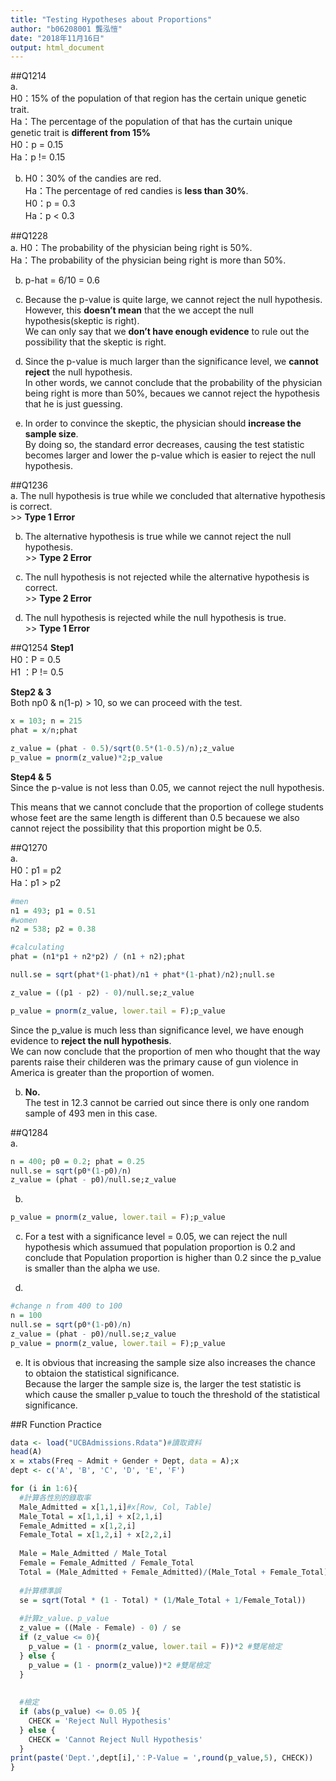 ```yaml
---
title: "Testing Hypotheses about Proportions"
author: "b06208001 龔泓愷"
date: "2018年11月16日"
output: html_document
---
```

##Q1214    
a.  
H0：15% of the population of that region has the certain unique genetic trait.   
Ha：The percentage of the population of that has the curtain unique genetic trait is **different from 15%**    
H0：p = 0.15    
Ha：p != 0.15   

b. 
H0：30% of the candies are red.     
Ha：The percentage of red candies is **less than 30%**.       
H0：p = 0.3   
Ha：p < 0.3   

##Q1228    
a. 
H0：The probability of the physician being right is 50%.      
Ha：The probability of the physician being right is more than 50%.      

b. p-hat = 6/10 = 0.6   

c. Because the p-value is quite large, we cannot reject the null hypothesis.    
However, this **doesn't mean** that the we accept the null hypothesis(skeptic is right).    
We can only say that we **don't have enough evidence** to rule out the possibility that the skeptic is right.   

d. Since the p-value is much larger than the significance level, we **cannot reject** the null hypothesis.    
In other words, we cannot conclude that the probability of the physician being right is more than 50%, becaues we cannot reject the hypothesis that he is just guessing.

e. In order to convince the skeptic, the physician should **increase the sample size**.     
By doing so, the standard error decreases, causing the test statistic becomes larger and lower the p-value which is easier to reject the null hypothesis.    

##Q1236    
a. The null hypothesis is true while we concluded that alternative hypothesis is correct.    
>> **Type 1 Error**   

b. The alternative hypothesis is true while we cannot reject the null hypothesis.   
>> **Type 2 Error**   

c. The null hypothesis is not rejected while the alternative hypothesis is correct.   
>> **Type 2 Error**   

d. The null hypothesis is rejected while the null hypothesis is true.   
>> **Type 1 Error**   

##Q1254
**Step1**   
H0：P = 0.5    
H1 ：P != 0.5   

**Step2 & 3**   
Both np0 & n(1-p) > 10, so we can proceed with the test.   
```r
x = 103; n = 215
phat = x/n;phat

z_value = (phat - 0.5)/sqrt(0.5*(1-0.5)/n);z_value
p_value = pnorm(z_value)*2;p_value
```

**Step4 & 5**   
Since the p-value is not less than 0.05, we cannot reject the null hypothesis.    

This means that we cannot conclude that the proportion of college students whose feet are the same length is different than 0.5 becauese we also cannot reject the possibility that this proportion might be 0.5.    

##Q1270   
a.  
H0：p1 = p2    
Ha：p1 > p2
```r
#men
n1 = 493; p1 = 0.51
#women
n2 = 538; p2 = 0.38

#calculating 
phat = (n1*p1 + n2*p2) / (n1 + n2);phat

null.se = sqrt(phat*(1-phat)/n1 + phat*(1-phat)/n2);null.se

z_value = ((p1 - p2) - 0)/null.se;z_value

p_value = pnorm(z_value, lower.tail = F);p_value
```
Since the p_value is much less than significance level, we have enough evidence to **reject the null hypothesis**.     
We can now conclude that the proportion of men who thought that the way parents raise their childeren was the primary cause of gun violence in America is greater than the proportion of women.   

b. **No.**    
The test in 12.3 cannot be carried out since there is only one random sample of 493 men in this case.   

##Q1284   
a. 
```r
n = 400; p0 = 0.2; phat = 0.25
null.se = sqrt(p0*(1-p0)/n)
z_value = (phat - p0)/null.se;z_value
```
b. 
```r
p_value = pnorm(z_value, lower.tail = F);p_value
```

c. For a test with a significance level = 0.05, we can reject the null hypothesis which assumued that population proportion is 0.2 and conclude that Population proportion is higher than 0.2 since the p_value is smaller than the alpha we use.    

d. 
```r
#change n from 400 to 100
n = 100
null.se = sqrt(p0*(1-p0)/n)
z_value = (phat - p0)/null.se;z_value
p_value = pnorm(z_value, lower.tail = F);p_value
```

e. It is obvious that increasing the sample size also increases the chance to obtaion the statistical significance.       
Because the larger the sample size is, the larger the test statistic is which cause the smaller p_value to touch the threshold of the statistical significance.     

##R Function Practice
```r
data <- load("UCBAdmissions.Rdata")#讀取資料
head(A)
x = xtabs(Freq ~ Admit + Gender + Dept, data = A);x
dept <- c('A', 'B', 'C', 'D', 'E', 'F')

for (i in 1:6){
  #計算各性別的錄取率
  Male_Admitted = x[1,1,i]#x[Row, Col, Table]
  Male_Total = x[1,1,i] + x[2,1,i]
  Female_Admitted = x[1,2,i]
  Female_Total = x[1,2,i] + x[2,2,i]
  
  Male = Male_Admitted / Male_Total 
  Female = Female_Admitted / Female_Total
  Total = (Male_Admitted + Female_Admitted)/(Male_Total + Female_Total)
  
  #計算標準誤
  se = sqrt(Total * (1 - Total) * (1/Male_Total + 1/Female_Total))
  
  #計算z_value、p_value
  z_value = ((Male - Female) - 0) / se
  if (z_value <= 0){
    p_value = (1 - pnorm(z_value, lower.tail = F))*2 #雙尾檢定
  } else {
    p_value = (1 - pnorm(z_value))*2 #雙尾檢定
  }
  
  
  #檢定
  if (abs(p_value) <= 0.05 ){
    CHECK = 'Reject Null Hypothesis'
  } else {
    CHECK = 'Cannot Reject Null Hypothesis'
  }
print(paste('Dept.',dept[i],'：P-Value = ',round(p_value,5), CHECK))
}
```